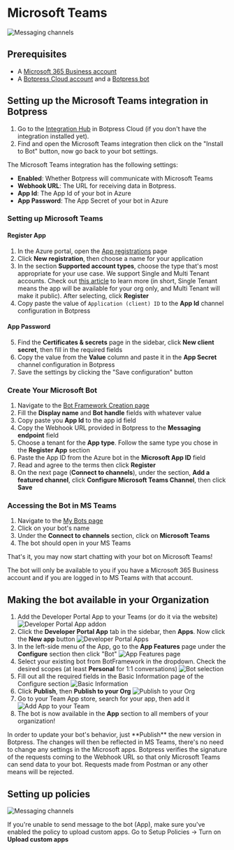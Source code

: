 
# Microsoft Teams

![Messaging channels](/docs/content/teams-banner.png)

## Prerequisites

- A [Microsoft 365 Business account](https://www.microsoft.com/en-us/microsoft-365/business/)
- A [Botpress Cloud account](https://sso.botpress.cloud) and a [Botpress bot](https://botpress.com/docs/cloud/getting-started/create-and-publish-your-chatbot/)

## Setting up the Microsoft Teams integration in Botpress

1. Go to the [Integration Hub](https://app.botpress.cloud/hub) in Botpress Cloud (if you don't have the integration installed yet).
2. Find and open the Microsoft Teams integration then click on the "Install to Bot" button, now go back to your bot settings.

The Microsoft Teams integration has the following settings:

- **Enabled**: Whether Botpress will communicate with Microsoft Teams
- **Webhook URL**: The URL for receiving data in Botpress.
- **App Id**: The App Id of your bot in Azure
- **App Password**: The App Secret of your bot in Azure

### Setting up Microsoft Teams

#### Register App

1. In the Azure portal, open the [App registrations](https://portal.azure.com#blade/Microsoft_AAD_RegisteredApps/ApplicationsListBlade) page
2. Click **New registration**, then choose a name for your application
3. In the section **Supported account types**, choose the type that's most appropriate for your use case. We support Single and Multi Tenant accounts. Check out [this article](https://learn.microsoft.com/en-us/security/zero-trust/develop/identity-supported-account-types) to learn more (in short, Single Tenant means the app will be available for your org only, and Multi Tenant will make it public). After selecting, click **Register**
4. Copy paste the value of `Application (client) ID` to the **App Id** channel configuration in Botpress

#### App Password

5. Find the **Certificates & secrets** page in the sidebar, click **New client secret**, then fill in the required fields
6. Copy the value from the **Value** column and paste it in the **App Secret** channel configuration in Botpress
7. Save the settings by clicking the "Save configuration" button

### Create Your Microsoft Bot

1. Navigate to the [Bot Framework Creation page](https://dev.botframework.com/bots/new)
2. Fill the **Display name** and **Bot handle** fields with whatever value
3. Copy paste you **App Id** to the app id field
4. Copy the Webhook URL provided in Botpress to the **Messaging endpoint** field
5. Choose a tenant for the **App type**. Follow the same type you chose in the **Register App** section
6. Paste the App ID from the Azure bot in the **Microsoft App ID** field
7. Read and agree to the terms then click **Register**
8. On the next page (**Connect to channels**), under the section, **Add a featured channel**, click **Configure Microsoft Teams Channel**, then click **Save**

### Accessing the Bot in MS Teams

1. Navigate to the [My Bots page](https://dev.botframework.com/bots/)
2. Click on your bot's name
3. Under the **Connect to channels** section, click on **Microsoft Teams**
4. The bot should open in your MS Teams

That's it, you may now start chatting with your bot on Microsoft Teams!

<Callout>
  The bot will only be available to you if you have a Microsoft 365 Business account and if you are logged in to MS
  Teams with that account.
</Callout>

## Making the bot available in your Organization

1. Add the Developer Portal App to your Teams (or do it via the website)
   ![Developer Portal App addon](/docs/content/teams-publish-1.png)
2. Click the **Developer Portal App** tab in the sidebar, then **Apps**. Now click the **New app** button
   ![Developer Portal Apps](/docs/content/teams-publish-2.png)
3. In the left-side menu of the App, go to the **App Features** page under the **Configure** section then click "Bot"
   ![App Features page](/docs/content/teams-publish-3.png)
4. Select your existing bot from BotFramework in the dropdown. Check the desired scopes (at least **Personal** for 1:1 conversations)
   ![Bot selection](/docs/content/teams-publish-4.png)
5. Fill out all the required fields in the Basic Information page of the Configure section
   ![Basic Information](/docs/content/teams-publish-5.png)
6. Click **Publish**, then **Publish to your Org**
   ![Publish to your Org](/docs/content/teams-publish-6.png)
7. Go to your Team App store, search for your app, then add it
   ![Add App to your Team](/docs/content/teams-publish-7.png)
8. The bot is now available in the **App** section to all members of your organization!

<Callout type="info">
  In order to update your bot's behavior, just **Publish** the new version in Botpress. The changes will then be
  reflected in MS Teams, there's no need to change any settings in the Microsoft apps.
</Callout>

<Callout type="note">
  Botpress verifies the signature of the requests coming to the Webhook URL so that only Microsoft Teams can send data
  to your bot. Requests made from Postman or any other means will be rejected.
</Callout>

## Setting up policies

![Messaging channels](/docs/content/teams-policies.png)

If you're unable to send message to the bot (App), make sure you've enabled the policy to upload custom apps.
Go to Setup Policies -> Turn on **Upload custom apps**
